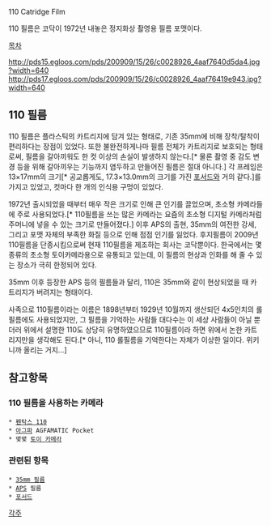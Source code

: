 110 Catridge Film

110 필름은 코닥이 1972년 내놓은 정지화상 촬영용 필름 포맷이다.

[[목차]]

http://pds15.egloos.com/pds/200909/15/26/c0028926_4aaf7640d5da4.jpg?width=640
http://pds17.egloos.com/pds/200909/15/26/c0028926_4aaf76419e943.jpg?width=640

== 110 필름 ==

110 필름은 플라스틱의 카트리지에 담겨 있는 형태로, 기존 35mm에 비해 장착/탈착이 편리하다는 장점이 있었다. 또한 불완전하게나마 필름 전체가 카트리지로 보호되는 형태로써, 필름을 갈아끼워도 한 컷 이상의 손실이 발생하지 않는다.[* 물론 촬영 중 감도 변경 등을 위해 갈아끼우는 기능까지 염두하고 만들어진 필름은 절대 아니다.]
각 프레임은 13×17mm의 크기[* 공교롭게도, 17.3×13.0mm의 크기를 가진 [[포서드]]와 거의 같다.]를 가지고 있었고, 컷마다 한 개의 인식용 구멍이 있었다.

1972년 출시되었을 때부터 매우 작은 크기로 인해 큰 인기를 끌었으며, 초소형 카메라들에 주로 사용되었다.[* 110필름을 쓰는 많은 카메라는 요즘의 초소형 디지털 카메라처럼 주머니에 넣을 수 있는 크기로 만들어졌다.] 이후 APS의 출현, 35mm의 여전한 강세, 그리고 포맷 자체의 부족한 화질 등으로 인해 점점 인기를 잃었다.
후지필름이 2009년 110필름을 단종시킴으로써 현재 110필름을 제조하는 회사는 코닥뿐이다. 한국에서는 몇 종류의 초소형 토이카메라용으로 유통되고 있는데, 이 필름의 현상과 인화를 해 줄 수 있는 장소가 극히 한정되어 있다.

35mm 이후 등장한 APS 등의 필름들과 달리, 110은 35mm와 같이 현상되었을 때 카트리지가 버려지는 형태이다.

사족으로 110필름이라는 이름은 1898년부터 1929년 10월까지 생산되던 4x5인치의 롤필름에도 사용되었지만, 그 필름을 기억하는 사람들 대다수는 이 세상 사람들이 아닐 뿐더러 위에서 설명한 110도 상당히 유명하였으므로 110필름이라 하면 위에서 논한 카트리지만을 생각해도 된다.[* 아니, 110 롤필름을 기억한다는 자체가 이상한 일이다. 위키니까 올리는 거지...]

== 참고항목 ==
=== 110 필름을 사용하는 카메라 ===
 * [[펜탁스 110]]
 * [[아그파]] AGFAMATIC Pocket
 * 몇몇 [[토이 카메라]]
=== 관련된 항목 ===
 * [[35mm 필름]]
 * [[APS]] 필름
 * [[포서드]]

[[각주]]
